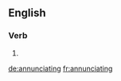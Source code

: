 ==English==

===Verb===
{{head|en}}

# {{present participle of|annunciate|lang=en}}

[[de:annunciating]]
[[fr:annunciating]]